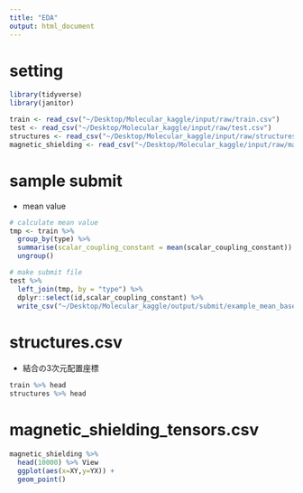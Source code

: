 ```yaml
---
title: "EDA"
output: html_document
---
```

# setting 

```r
library(tidyverse)
library(janitor)
```

```r
train <- read_csv("~/Desktop/Molecular_kaggle/input/raw/train.csv")
test <- read_csv("~/Desktop/Molecular_kaggle/input/raw/test.csv")
structures <- read_csv("~/Desktop/Molecular_kaggle/input/raw/structures.csv")
magnetic_shielding <- read_csv("~/Desktop/Molecular_kaggle/input/raw/magnetic_shielding_tensors.csv")
```

# sample submit

- mean value

```r
# calculate mean value
tmp <- train %>%
  group_by(type) %>% 
  summarise(scalar_coupling_constant = mean(scalar_coupling_constant)) %>% 
  ungroup()

# make submit file
test %>% 
  left_join(tmp, by = "type") %>% 
  dplyr::select(id,scalar_coupling_constant) %>% 
  write_csv("~/Desktop/Molecular_kaggle/output/submit/example_mean_base.csv")
```

# structures.csv 

- 結合の3次元配置座標

```r
train %>% head
structures %>% head
```

# magnetic_shielding_tensors.csv

```r
magnetic_shielding %>% 
  head(10000) %>% View
  ggplot(aes(x=XY,y=YX)) +
  geom_point()
```

